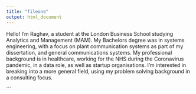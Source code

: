 ```yaml
---
title: "fileone"
output: html_document
---
```

Hello! I'm Raghav, a student at the London Business School studying Analytics and Management (MAM). My Bachelors degree was in systems engineering, with a focus on plant communication systems as part of my dissertation, and general communications systems. 
My professional background is in healthcare, working for the NHS during the Coronavirus pandemic, in a data role, as well as startup organisations. 
I'm interested in breaking into a more general field, using my problem solving background in a consulting focus. 

```
